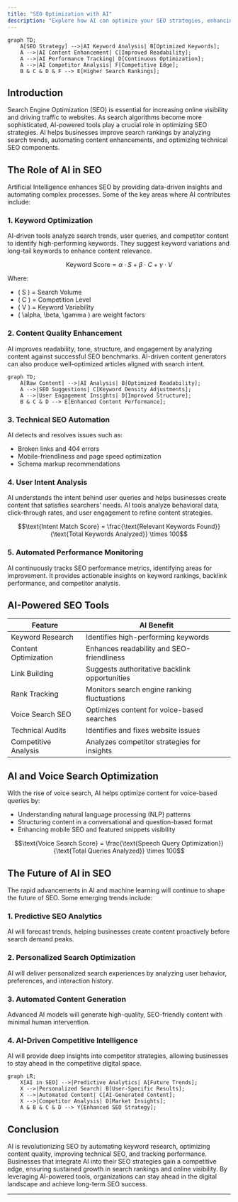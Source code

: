 ```yaml
---
title: "SEO Optimization with AI"
description: "Explore how AI can optimize your SEO strategies, enhancing online visibility and engagement."
---
```


```mermaid
graph TD;
    A[SEO Strategy] -->|AI Keyword Analysis| B[Optimized Keywords];
    A -->|AI Content Enhancement| C[Improved Readability];
    A -->|AI Performance Tracking| D[Continuous Optimization];
    A -->|AI Competitor Analysis| F[Competitive Edge];
    B & C & D & F --> E[Higher Search Rankings];
```

## Introduction

Search Engine Optimization (SEO) is essential for increasing online visibility and driving traffic to websites. As search algorithms become more sophisticated, AI-powered tools play a crucial role in optimizing SEO strategies. AI helps businesses improve search rankings by analyzing search trends, automating content enhancements, and optimizing technical SEO components.

## The Role of AI in SEO

Artificial Intelligence enhances SEO by providing data-driven insights and automating complex processes. Some of the key areas where AI contributes include:

### 1. **Keyword Optimization**
AI-driven tools analyze search trends, user queries, and competitor content to identify high-performing keywords. They suggest keyword variations and long-tail keywords to enhance content relevance.

```math
\text{Keyword Score} = \alpha \cdot S + \beta \cdot C + \gamma \cdot V
```

Where:
- \( S \) = Search Volume
- \( C \) = Competition Level
- \( V \) = Keyword Variability
- \( \alpha, \beta, \gamma \) are weight factors

### 2. **Content Quality Enhancement**
AI improves readability, tone, structure, and engagement by analyzing content against successful SEO benchmarks. AI-driven content generators can also produce well-optimized articles aligned with search intent.

```mermaid
graph TD;
    A[Raw Content] -->|AI Analysis| B[Optimized Readability];
    A -->|SEO Suggestions| C[Keyword Density Adjustments];
    A -->|User Engagement Insights| D[Improved Structure];
    B & C & D --> E[Enhanced Content Performance];
```

### 3. **Technical SEO Automation**
AI detects and resolves issues such as:
- Broken links and 404 errors
- Mobile-friendliness and page speed optimization
- Schema markup recommendations

### 4. **User Intent Analysis**
AI understands the intent behind user queries and helps businesses create content that satisfies searchers’ needs. AI tools analyze behavioral data, click-through rates, and user engagement to refine content strategies.

```math
\text{Intent Match Score} = \frac{\text{Relevant Keywords Found}}{\text{Total Keywords Analyzed}} \times 100
```

### 5. **Automated Performance Monitoring**
AI continuously tracks SEO performance metrics, identifying areas for improvement. It provides actionable insights on keyword rankings, backlink performance, and competitor analysis.

## AI-Powered SEO Tools

| Feature                | AI Benefit                                      |
|------------------------|-----------------------------------------------|
| Keyword Research      | Identifies high-performing keywords           |
| Content Optimization  | Enhances readability and SEO-friendliness    |
| Link Building        | Suggests authoritative backlink opportunities |
| Rank Tracking        | Monitors search engine ranking fluctuations   |
| Voice Search SEO     | Optimizes content for voice-based searches    |
| Technical Audits     | Identifies and fixes website issues           |
| Competitive Analysis | Analyzes competitor strategies for insights   |

## AI and Voice Search Optimization

With the rise of voice search, AI helps optimize content for voice-based queries by:
- Understanding natural language processing (NLP) patterns
- Structuring content in a conversational and question-based format
- Enhancing mobile SEO and featured snippets visibility

```math
\text{Voice Search Score} = \frac{\text{Speech Query Optimization}}{\text{Total Queries Analyzed}} \times 100
```

## The Future of AI in SEO

The rapid advancements in AI and machine learning will continue to shape the future of SEO. Some emerging trends include:

### 1. **Predictive SEO Analytics**
AI will forecast trends, helping businesses create content proactively before search demand peaks.

### 2. **Personalized Search Optimization**
AI will deliver personalized search experiences by analyzing user behavior, preferences, and interaction history.

### 3. **Automated Content Generation**
Advanced AI models will generate high-quality, SEO-friendly content with minimal human intervention.

### 4. **AI-Driven Competitive Intelligence**
AI will provide deep insights into competitor strategies, allowing businesses to stay ahead in the competitive digital space.

```mermaid
graph LR;
    X[AI in SEO] -->|Predictive Analytics| A[Future Trends];
    X -->|Personalized Search| B[User-Specific Results];
    X -->|Automated Content| C[AI-Generated Content];
    X -->|Competitor Analysis| D[Market Insights];
    A & B & C & D --> Y[Enhanced SEO Strategy];
```

## Conclusion

AI is revolutionizing SEO by automating keyword research, optimizing content quality, improving technical SEO, and tracking performance. Businesses that integrate AI into their SEO strategies gain a competitive edge, ensuring sustained growth in search rankings and online visibility. By leveraging AI-powered tools, organizations can stay ahead in the digital landscape and achieve long-term SEO success.

---

